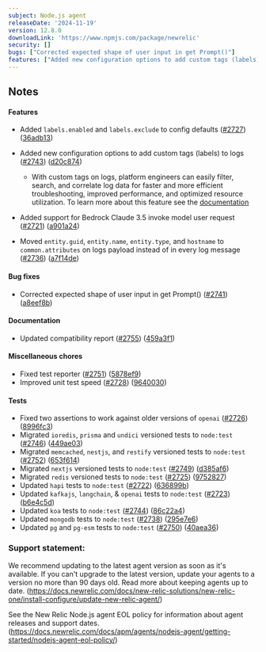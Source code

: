 ---
subject: Node.js agent
releaseDate: '2024-11-19'
version: 12.8.0
downloadLink: 'https://www.npmjs.com/package/newrelic'
security: []
bugs: ["Corrected expected shape of user input in get Prompt()"]
features: ["Added new configuration options to add custom tags (labels) to logs","Moved `entity.guid`, `entity.name`, `entity.type`, and `hostname` to `common.attributes` on logs payload instead of in every log message","Added support for Bedrock Claude 3.5 invoke model user request"]
---

## Notes

#### Features

* Added `labels.enabled` and `labels.exclude` to config defaults ([#2727](https://github.com/newrelic/node-newrelic/pull/2727)) ([36adb13](https://github.com/newrelic/node-newrelic/commit/36adb13caad41a5df5a5fa9345b9dcb9061db969))
* Added new configuration options to add custom tags (labels) to logs ([#2743](https://github.com/newrelic/node-newrelic/pull/2743)) ([d20c874](https://github.com/newrelic/node-newrelic/commit/d20c874638ebb19f8888003d4402bce17e56360f))
    * With custom tags on logs, platform engineers can easily filter, search, and correlate log data for faster and more efficient troubleshooting, improved performance, and optimized resource utilization. To learn more about this feature see the [documentation](https://docs.newrelic.com/docs/logs/logs-context/custom-tags-agent-forwarder-logs/)
* Added support for Bedrock Claude 3.5 invoke model user request ([#2721](https://github.com/newrelic/node-newrelic/pull/2721)) ([a901a24](https://github.com/newrelic/node-newrelic/commit/a901a2499e73e0f1142054ead53e7b99df94b201))

* Moved `entity.guid`, `entity.name`, `entity.type`, and `hostname` to `common.attributes` on logs payload instead of in every log message ([#2736](https://github.com/newrelic/node-newrelic/pull/2736)) ([a7f14de](https://github.com/newrelic/node-newrelic/commit/a7f14def489000ab7492b01155069b1a084eeb36))

#### Bug fixes

* Corrected expected shape of user input in get Prompt() ([#2741](https://github.com/newrelic/node-newrelic/pull/2741)) ([a8eef8b](https://github.com/newrelic/node-newrelic/commit/a8eef8b0f80ec2b0db5834a722a69f58a32b5676))

#### Documentation

* Updated compatibility report ([#2755](https://github.com/newrelic/node-newrelic/pull/2755)) ([459a3f1](https://github.com/newrelic/node-newrelic/commit/459a3f19ee080a3a2e560636ce087f9e91bc529e))

#### Miscellaneous chores

* Fixed test reporter ([#2751](https://github.com/newrelic/node-newrelic/pull/2751)) ([5878ef9](https://github.com/newrelic/node-newrelic/commit/5878ef9844fd56038d08e3b2f8cd9e26ba8c4c92))
* Improved unit test speed ([#2728](https://github.com/newrelic/node-newrelic/pull/2728)) ([9640030](https://github.com/newrelic/node-newrelic/commit/96400304e451502ce2f09b569b46eaff271fd9ab))

#### Tests

* Fixed two assertions to work against older versions of `openai` ([#2726](https://github.com/newrelic/node-newrelic/pull/2726)) ([8996fc3](https://github.com/newrelic/node-newrelic/commit/8996fc3538735d7ad2d447bc7c4221b08c6c2be5))
* Migrated `ioredis`, `prisma` and `undici` versioned tests to `node:test` ([#2746](https://github.com/newrelic/node-newrelic/pull/2746)) ([449ae03](https://github.com/newrelic/node-newrelic/commit/449ae03883d2a5e92d11590372993eedc976ab99))
* Migrated `memcached`, `nestjs`, and `restify` versioned tests to `node:test` ([#2752](https://github.com/newrelic/node-newrelic/pull/2752)) ([653f614](https://github.com/newrelic/node-newrelic/commit/653f61410a0258683ac104cd8b8b2e7ae7c61043))
* Migrated `nextjs` versioned tests to `node:test` ([#2749](https://github.com/newrelic/node-newrelic/pull/2749)) ([d385af6](https://github.com/newrelic/node-newrelic/commit/d385af69c84a5425cee9ff19eaeadcba9e63a761))
* Migrated `redis` versioned tests to `node:test` ([#2725](https://github.com/newrelic/node-newrelic/pull/2725)) ([9752827](https://github.com/newrelic/node-newrelic/commit/97528270c70ecaac9161f4eb0cc78ffcc482be36))
* Updated `hapi` tests to `node:test` ([#2722](https://github.com/newrelic/node-newrelic/pull/2722)) ([636899b](https://github.com/newrelic/node-newrelic/commit/636899b487e196572a3bc0970e7338d0c9f113cf))
* Updated `kafkajs`, `langchain`, & `openai` tests to `node:test` ([#2723](https://github.com/newrelic/node-newrelic/pull/2723)) ([b6e4c5d](https://github.com/newrelic/node-newrelic/commit/b6e4c5d4c59032a615fea6d12623a881a6211917))
* Updated `koa` tests to `node:test` ([#2744](https://github.com/newrelic/node-newrelic/pull/2744)) ([86c22a4](https://github.com/newrelic/node-newrelic/commit/86c22a4813ec5a63ae8bd04f7d9d013979ac34ed))
* Updated `mongodb` tests to `node:test` ([#2738](https://github.com/newrelic/node-newrelic/pull/2738)) ([295e7e6](https://github.com/newrelic/node-newrelic/commit/295e7e6441b7220022ce4fcaaf33054945a678b0))
* Updated `pg` and `pg-esm` tests to `node:test` ([#2750](https://github.com/newrelic/node-newrelic/pull/2750)) ([40aea36](https://github.com/newrelic/node-newrelic/commit/40aea36320d15b201800431268be2c3d4c794a7b))


### Support statement:

We recommend updating to the latest agent version as soon as it's available. If you can't upgrade to the latest version, update your agents to a version no more than 90 days old. Read more about keeping agents up to date. (https://docs.newrelic.com/docs/new-relic-solutions/new-relic-one/install-configure/update-new-relic-agent/)

See the New Relic Node.js agent EOL policy for information about agent releases and support dates. (https://docs.newrelic.com/docs/apm/agents/nodejs-agent/getting-started/nodejs-agent-eol-policy/)
